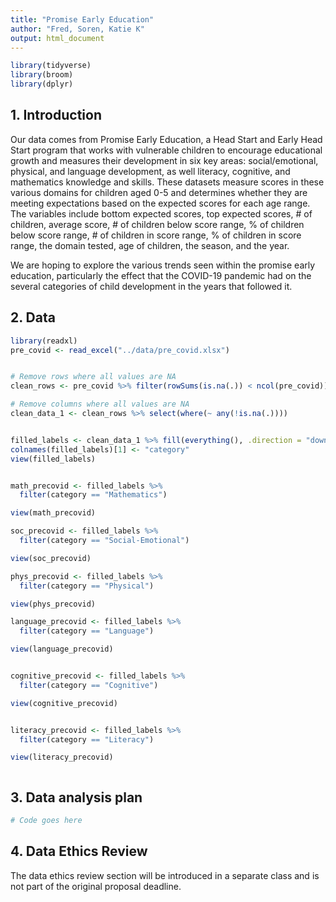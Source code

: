 ```yaml
---
title: "Promise Early Education"
author: "Fred, Soren, Katie K"
output: html_document
---
```


```r
library(tidyverse)
library(broom)
library(dplyr)
```

## 1. Introduction

Our data comes from Promise Early Education, a Head Start and Early Head Start program that works with vulnerable children to encourage educational growth and measures their development in six key areas: social/emotional, physical, and language development, as well literacy, cognitive, and mathematics knowledge and skills. These datasets measure scores in these various domains for children aged 0-5 and determines whether they are meeting expectations based on the expected scores for each age range. The variables include bottom expected scores, top expected scores, # of children, average score, # of children below score range, % of children below score range, # of children in score range, % of children in score range, the domain tested, age of children, the season, and the year.

We are hoping to explore the various trends seen within the promise early education, particularly the effect that the COVID-19 pandemic had on the several categories of child development in the years that followed it.


## 2. Data


```r
library(readxl)
pre_covid <- read_excel("../data/pre_covid.xlsx")


# Remove rows where all values are NA
clean_rows <- pre_covid %>% filter(rowSums(is.na(.)) < ncol(pre_covid))

# Remove columns where all values are NA
clean_data_1 <- clean_rows %>% select(where(~ any(!is.na(.))))


filled_labels <- clean_data_1 %>% fill(everything(), .direction = "down")
colnames(filled_labels)[1] <- "category"
view(filled_labels)


math_precovid <- filled_labels %>% 
  filter(category == "Mathematics")

view(math_precovid)

soc_precovid <- filled_labels %>% 
  filter(category == "Social-Emotional")

view(soc_precovid)

phys_precovid <- filled_labels %>% 
  filter(category == "Physical")

view(phys_precovid)

language_precovid <- filled_labels %>% 
  filter(category == "Language")

view(language_precovid)


cognitive_precovid <- filled_labels %>% 
  filter(category == "Cognitive")

view(cognitive_precovid)


literacy_precovid <- filled_labels %>% 
  filter(category == "Literacy")

view(literacy_precovid)



```

## 3. Data analysis plan




```r
# Code goes here
```


## 4. Data Ethics Review

The data ethics review section will be introduced in a separate class and is not part of the original proposal deadline.

